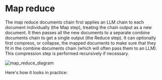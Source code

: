 # Map reduce

The map reduce documents chain first applies an LLM chain to each document individually (the Map step), treating the chain output as a new document. It then passes all the new documents to a separate combine documents chain to get a single output (the Reduce step). It can optionally first compress, or collapse, the mapped documents to make sure that they fit in the combine documents chain (which will often pass them to an LLM). This compression step is performed recursively if necessary.

![map_reduce_diagram](/img/map_reduce.jpg)

Here's how it looks in practice:


<Interface />
